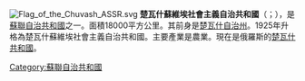 {{expand|time=2015-02-16T16:51:27+00:00}}
{{unreferenced|time=2015-02-16T16:51:27+00:00}}
{{Infobox former country
|native_name     = {{native name|cv|Чăваш ACCP|italics=no}}<br/>{{native name|ru|Чувашская АССР|italics=no}}
|conventional_long_name = 楚瓦什蘇維埃社會主義自治共和國
|common_name     = Chuvash ASSR
|subdivision=[[苏维埃社会主义自治共和国|苏联自治共和国]]
|nation={{flag|Russian SFSR}}
|government_type = [[自治共和国|自治共和国]]
|
|year_start = 1925
|year_end   = 1992
|
|image_flag = Flag of the Chuvash ASSR (1927-1931).svg
|image_flag2 = Flag of Chuvash ASSR.svg
|flag_alt = |flag = 
|flag_type = 頂部：國旗 (1927−1931)<br>底部：國旗 (1931−1992)
|image_coat = Coat of Arms of Chuvash ASSR.svg
|coat_alt = |symbol = 
|symbol_type = 国徽 (1931−1992)
|image_map=Chuvash in Russia.svg
|
|p1      = 楚瓦什自治州
|image_p1= [[File:Flag_of_Russian_SFSR_(1918-1937).svg|35px]]
|s1      = 楚瓦什共和国
|flag_s1 = Flag of Chuvashia.svg
|
|capital = [[切博克萨雷|切博克萨雷]]
|
|now part of = [[{Flag_of_Russian_Federation}|Russia]]
|
}}
[[File:Flag_of_the_Chuvash_ASSR.svg|right]]
'''楚瓦什蘇維埃社會主義自治共和國'''（{{lang-cv|Чăваш Автономлă Совет Социаллă Республики}}；{{lang-ru|Чувашская Автономная Советская Социалистическая Республик}}），是[[苏维埃社会主义自治共和国|蘇聯自治共和國]]之一。面積18000平方公里。其前身是[[楚瓦什自治州|楚瓦什自治州]]。1925年升格為楚瓦什蘇維埃社會主義自治共和國。主要產業是農業。現在是俄羅斯的[[楚瓦什共和國|楚瓦什共和國]]。

{{蘇聯自治共和國}}
[[Category:蘇聯自治共和國|Category:蘇聯自治共和國]]